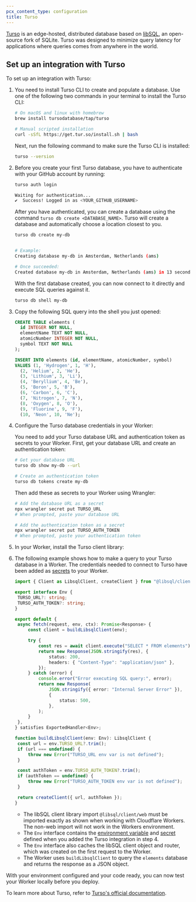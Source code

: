 ```yaml
---
pcx_content_type: configuration
title: Turso
---
```



[Turso](https://turso.tech/) is an edge-hosted, distributed database based on [libSQL](https://libsql.org/), an open-source fork of SQLite. Turso was designed to minimize query latency for applications where queries comes from anywhere in the world.

## Set up an integration with Turso

To set up an integration with Turso:

1. You need to install Turso CLI to create and populate a database. Use one of the following two commands in your terminal to install the Turso CLI:

   ```sh
   # On macOS and linux with homebrew
   brew install tursodatabase/tap/turso

   # Manual scripted installation
   curl -sSfL https://get.tur.so/install.sh | bash
   ```

   Next, run the following command to make sure the Turso CLI is installed:

   ```sh
   turso --version
   ```

2. Before you create your first Turso database, you have to authenticate with your GitHub account by running:

   ```sh
   turso auth login
   ```

   ```sh output
   Waiting for authentication...
   ✔  Success! Logged in as <YOUR_GITHUB_USERNAME>
   ```

   After you have authenticated, you can create a database using the command `turso db create <DATABASE_NAME>`. Turso will create a database and automatically choose a location closest to you.

   ```sh
   turso db create my-db
   ```

   ```sh output

   # Example:
   Creating database my-db in Amsterdam, Netherlands (ams)

   # Once succeeded:
   Created database my-db in Amsterdam, Netherlands (ams) in 13 seconds.
   ```

   With the first database created, you can now connect to it directly and execute SQL queries against it.

   ```sh
   turso db shell my-db
   ```

3. Copy the following SQL query into the shell you just opened:

   ```sql
   CREATE TABLE elements (
     id INTEGER NOT NULL,
     elementName TEXT NOT NULL,
     atomicNumber INTEGER NOT NULL,
     symbol TEXT NOT NULL
   );

   INSERT INTO elements (id, elementName, atomicNumber, symbol)
   VALUES (1, 'Hydrogen', 1, 'H'),
     (2, 'Helium', 2, 'He'),
     (3, 'Lithium', 3, 'Li'),
     (4, 'Beryllium', 4, 'Be'),
     (5, 'Boron', 5, 'B'),
     (6, 'Carbon', 6, 'C'),
     (7, 'Nitrogen', 7, 'N'),
     (8, 'Oxygen', 8, 'O'),
     (9, 'Fluorine', 9, 'F'),
     (10, 'Neon', 10, 'Ne');
   ```

4. Configure the Turso database credentials in your Worker:

   You need to add your Turso database URL and authentication token as secrets to your Worker. First, get your database URL and create an authentication token:

   ```sh
   # Get your database URL
   turso db show my-db --url
   
   # Create an authentication token
   turso db tokens create my-db
   ```

   Then add these as secrets to your Worker using Wrangler:

   ```sh
   # Add the database URL as a secret
   npx wrangler secret put TURSO_URL
   # When prompted, paste your database URL
   
   # Add the authentication token as a secret  
   npx wrangler secret put TURSO_AUTH_TOKEN
   # When prompted, paste your authentication token
   ```

5. In your Worker, install the Turso client library:

   <PackageManagers pkg="@libsql/client" />

6. The following example shows how to make a query to your Turso database in a Worker. The credentials needed to connect to Turso have been added as [secrets](/workers/configuration/secrets/) to your Worker.

   ```ts
   import { Client as LibsqlClient, createClient } from "@libsql/client/web";

   export interface Env {
   	TURSO_URL?: string;
   	TURSO_AUTH_TOKEN?: string;
   }

   export default {
   	async fetch(request, env, ctx): Promise<Response> {
   		const client = buildLibsqlClient(env);

   		try {
   			const res = await client.execute("SELECT * FROM elements");
   			return new Response(JSON.stringify(res), {
   				status: 200,
   				headers: { "Content-Type": "application/json" },
   			});
   		} catch (error) {
   			console.error("Error executing SQL query:", error);
   			return new Response(
   				JSON.stringify({ error: "Internal Server Error" }),
   				{
   					status: 500,
   				},
   			);
   		}
   	},
   } satisfies ExportedHandler<Env>;

   function buildLibsqlClient(env: Env): LibsqlClient {
   	const url = env.TURSO_URL?.trim();
   	if (url === undefined) {
   		throw new Error("TURSO_URL env var is not defined");
   	}

   	const authToken = env.TURSO_AUTH_TOKEN?.trim();
   	if (authToken == undefined) {
   		throw new Error("TURSO_AUTH_TOKEN env var is not defined");
   	}

   	return createClient({ url, authToken });
   }
   ```

   - The libSQL client library import `@libsql/client/web` must be imported exactly as shown when working with Cloudflare Workers. The non-web import will not work in the Workers environment.
   - The `Env` interface contains the [environment variable](/workers/configuration/environment-variables/) and [secret](/workers/configuration/secrets/) defined when you added the Turso integration in step 4.
   - The `Env` interface also caches the libSQL client object and router, which was created on the first request to the Worker.
   - The Worker uses `buildLibsqlClient` to query the `elements` database and returns the response as a JSON object.

With your environment configured and your code ready, you can now test your Worker locally before you deploy.

To learn more about Turso, refer to [Turso's official documentation](https://docs.turso.tech).
